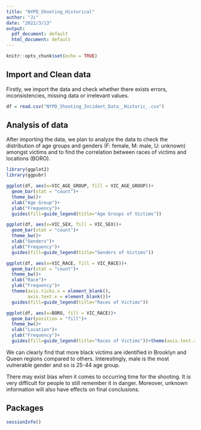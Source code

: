 ---
title: "NYPD_Shooting_Historical"
author: "Ji"
date: "2022/3/13"
output:
  pdf_document: default
  html_document: default
---

```{r setup, include=FALSE}
knitr::opts_chunk$set(echo = TRUE)
```

## Import and Clean data

Firstly, we import the data and check whether there exists errors, inconsistencies, missing data or irrelevant values.

```{r import data}
df = read.csv("NYPD_Shooting_Incident_Data__Historic_.csv")
```

## Analysis of data

After importing the data, we plan to analyze the data to check the distribution of age groups  and genders (F: female, M: male, U: unknown) amongst victims and to find the correlation between races of victims and locations (BORO).

```{r data visualization}
library(ggplot2)
library(ggpubr)

ggplot(df, aes(x=VIC_AGE_GROUP, fill = VIC_AGE_GROUP))+
  geom_bar(stat = "count")+
  theme_bw()+
  xlab("Age Group")+
  ylab("Frequency")+
  guides(fill=guide_legend(title="Age Groups of Victims"))

ggplot(df, aes(x=VIC_SEX, fill = VIC_SEX))+
  geom_bar(stat = "count")+
  theme_bw()+
  xlab("Genders")+
  ylab("Frequency")+
  guides(fill=guide_legend(title="Genders of Victims"))

ggplot(df, aes(x=VIC_RACE, fill = VIC_RACE))+
  geom_bar(stat = "count")+
  theme_bw()+
  xlab("Race")+
  ylab("Frequency")+
  theme(axis.ticks.x = element_blank(),
        axis.text.x = element_blank())+
  guides(fill=guide_legend(title="Races of Victims"))

ggplot(df, aes(x=BORO, fill = VIC_RACE))+
  geom_bar(position = "fill")+
  theme_bw()+
  xlab("Location")+
  ylab("Frequency")+
  guides(fill=guide_legend(title="Races of Victims"))+theme(axis.text.x = element_text(angle = 45, hjust=1))


```
We can clearly find that more black victims are identified in Brooklyn and Queen regions compared to others. Interestingly, male is the most vulnerable gender and so is 25-44 age group. 


There may exist bias when it comes to occurring time for the shooting. It is very difficult for people to still remember it in danger. Moreover, unknown information will also have effects on final conclusions.


## Packages

```{r session, echo=FALSE}
sessionInfo()
```

